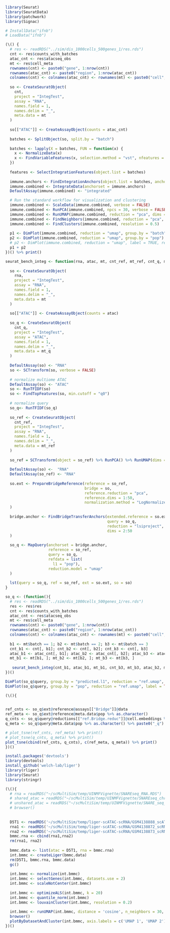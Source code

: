 ```r
library(Seurat)
library(SeuratData)
library(patchwork)
library(Signac)

# InstallData("ifnb")
# LoadData("ifnb")
```

```r
(\() {
  # res <- readRDS("../sim/dis_1000cells_500genes_1/res.rds")
  cnt <- res$counts_with_batches
  atac_cnt <- res$atacseq_obs
  mt <- res$cell_meta
  rownames(cnt) <- paste0("gene", 1:nrow(cnt))
  rownames(atac_cnt) <- paste0("region", 1:nrow(atac_cnt))
  colnames(cnt) <- colnames(atac_cnt) <- rownames(mt) <- paste0("cell", 1:ncol(cnt), "_type", mt$pop)
  
  so <- CreateSeuratObject(
    cnt,
    project = "IntegTest",
    assay = "RNA",
    names.field = 1,
    names.delim = "_",
    meta.data = mt
  )
  
  so[["ATAC"]] <- CreateAssayObject(counts = atac_cnt)
  
  batches <- SplitObject(so, split.by = "batch")
  
  batches <- lapply(X = batches, FUN = function(x) {
    x <- NormalizeData(x)
    x <- FindVariableFeatures(x, selection.method = "vst", nfeatures = 300)
  })
  
  features <- SelectIntegrationFeatures(object.list = batches)
  
  immune.anchors <- FindIntegrationAnchors(object.list = batches, anchor.features = features)
  immune.combined <- IntegrateData(anchorset = immune.anchors)
  DefaultAssay(immune.combined) <- "integrated"

  # Run the standard workflow for visualization and clustering
  immune.combined <- ScaleData(immune.combined, verbose = FALSE)
  immune.combined <- RunPCA(immune.combined, npcs = 30, verbose = FALSE)
  immune.combined <- RunUMAP(immune.combined, reduction = "pca", dims = 1:30)
  immune.combined <- FindNeighbors(immune.combined, reduction = "pca", dims = 1:30)
  immune.combined <- FindClusters(immune.combined, resolution = 0.5)
  
  p1 <- DimPlot(immune.combined, reduction = "umap", group.by = "batch")
  p2 <- DimPlot(immune.combined, reduction = "umap", group.by = "pop")
  # p2 <- DimPlot(immune.combined, reduction = "umap", label = TRUE, repel = TRUE)
  p1 + p2
})() %>% print()
```

```r
seurat_bench_integ <- function(rna, atac, mt, cnt_ref, mt_ref, cnt_q, mt_q) {
  
  so <- CreateSeuratObject(
    rna,
    project = "IntegTest",
    assay = "RNA",
    names.field = 1,
    names.delim = "_",
    meta.data = mt
  )
  
  so[["ATAC"]] <- CreateAssayObject(counts = atac)
  
  so_q <- CreateSeuratObject(
    cnt_q,
    project = "IntegTest",
    assay = "ATAC",
    names.field = 1,
    names.delim = "_",
    meta.data = mt_q
  )
  
  DefaultAssay(so) <- "RNA"
  so <- SCTransform(so, verbose = FALSE) 
  
  # normalize multiome ATAC
  DefaultAssay(so) <- "ATAC"
  so <- RunTFIDF(so)
  so <- FindTopFeatures(so, min.cutoff = "q0")
  
  # normalize query
  so_q<- RunTFIDF(so_q)
  
  so_ref <- CreateSeuratObject(
    cnt_ref,
    project = "IntegTest",
    assay = "RNA",
    names.field = 1,
    names.delim = "_",
    meta.data = mt_ref
  )
  
  so_ref = SCTransform(object = so_ref) %>% RunPCA() %>% RunUMAP(dims = 1:50, return.model = TRUE) 
  
  DefaultAssay(so) <-  "RNA"
  DefaultAssay(so_ref) <- "RNA"
  
  so.ext <- PrepareBridgeReference(reference = so_ref,
                                   bridge = so, 
                                   reference.reduction = "pca",
                                   reference.dims = 1:50,
                                   normalization.method = "LogNormalize"
  )
  
  bridge.anchor <- FindBridgeTransferAnchors(extended.reference = so.ext, 
                                             query = so_q,
                                             reduction = "lsiproject",
                                             dims = 2:50
  )
  
  so_q <- MapQuery(anchorset = bridge.anchor, 
                   reference = so_ref, 
                   query = so_q, 
                   refdata = list(
                     l1 = "pop"),
                   reduction.model = "umap" 
  )
  
  lst(query = so_q, ref = so_ref, ext = so.ext, so = so)
}
```


```r
so_q <- (function(){
  # res <- readRDS("../sim/dis_1000cells_500genes_1/res.rds")
  res <- res$res
  cnt <- res$counts_with_batches
  atac_cnt <- res$atacseq_obs
  mt <- res$cell_meta
  rownames(cnt) <- paste0("gene", 1:nrow(cnt))
  rownames(atac_cnt) <- paste0("region", 1:nrow(atac_cnt))
  colnames(cnt) <- colnames(atac_cnt) <- rownames(mt) <- paste0("cell", 1:ncol(cnt), "_type", mt$pop)
  
  b1 <- mt$batch == 1; b2 <- mt$batch == 2; b3 <- mt$batch == 3
  cnt_b1 <- cnt[, b1]; cnt_b2 <- cnt[, b2]; cnt_b3 <- cnt[, b3]
  atac_b1 <- atac_cnt[, b1]; atac_b2 <- atac_cnt[, b2]; atac_b3 <- atac_cnt[, b3]
  mt_b1 <- mt[b1, ]; mt_b2 <- mt[b2, ]; mt_b3 <- mt[b3, ]
  
   seurat_bench_integ(cnt_b1, atac_b1, mt_b1, cnt_b3, mt_b3, atac_b2, mt_b2)
})()

DimPlot(so_q$query, group.by = "predicted.l1", reduction = "ref.umap", label = TRUE) + ggtitle("ATAC") + NoLegend()
DimPlot(so_q$query, group.by = "pop", reduction = "ref.umap", label = TRUE) + ggtitle("ATAC") + NoLegend()
```

```r
(\(){
  

ref_cnts <- so_q$ext@reference@assays[["Bridge"]]@data
ref_meta <- so_q$ext@reference@meta.data$pop %>% as.character()
q_cnts <- so_q$query@reductions[["ref.Bridge.reduc"]]@cell.embeddings %>% t()
q_meta <- so_q$query@meta.data$pop %>% as.character() %>% paste0("_q")

# plot_tsne(ref_cnts, ref_meta) %>% print()
# plot_tsne(q_cnts, q_meta) %>% print()
plot_tsne(cbind(ref_cnts, q_cnts), c(ref_meta, q_meta)) %>% print()
})()
```

```r
install.packages('devtools')
library(devtools)
install_github('welch-lab/liger')
library(rliger)
library(Seurat)
library(stringr)
```

```r
(\(){
  # rna = readRDS("~/scMultiSim/temp/UINMFVignette/SNAREseq_RNA.RDS")
  # shared_atac = readRDS("~/scMultiSim/temp/UINMFVignette/SNAREseq_chromatin_accessibility_shared.RDS")
  # unshared_atac = readRDS("~/scMultiSim/temp/UINMFVignette/SNARE_seq_unshared_chromatin_features.RDS") 
  # browser()
  
  
  D5T1 <- readRDS('~/scMultiSim/temp/liger-scATAC-scRNA/GSM4138888_scATAC_BMMC_D5T1.RDS')
  rna1 <- readRDS('~/scMultiSim/temp/liger-scATAC-scRNA/GSM4138872_scRNA_BMMC_D1T1.rds')
  rna2 <- readRDS('~/scMultiSim/temp/liger-scATAC-scRNA/GSM4138873_scRNA_BMMC_D1T2.rds')
  bmmc.rna <- cbind(rna1,rna2)
  rm(rna1, rna2)
  
  bmmc.data <- list(atac = D5T1, rna = bmmc.rna)
  int.bmmc <- createLiger(bmmc.data)
  rm(D5T1, bmmc.rna, bmmc.data)
  gc()
  
  int.bmmc <- normalize(int.bmmc)
  int.bmmc <- selectGenes(int.bmmc, datasets.use = 2)
  int.bmmc <- scaleNotCenter(int.bmmc)
  
  int.bmmc <- optimizeALS(int.bmmc, k = 20)
  int.bmmc <- quantile_norm(int.bmmc)
  int.bmmc <- louvainCluster(int.bmmc, resolution = 0.2)
  
  int.bmmc <- runUMAP(int.bmmc, distance = 'cosine', n_neighbors = 30, min_dist = 0.3)
  browser()
  plotByDatasetAndCluster(int.bmmc, axis.labels = c('UMAP 1', 'UMAP 2'))
})()
```

